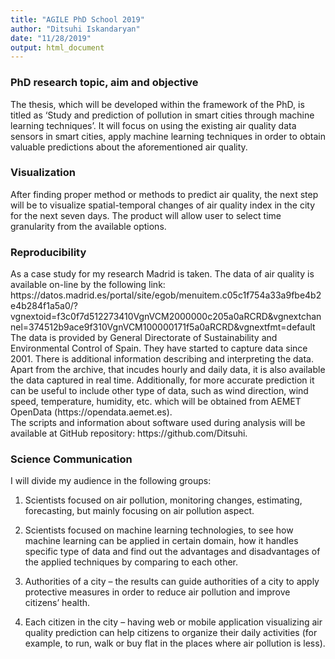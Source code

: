 ```yaml
---
title: "AGILE PhD School 2019"
author: "Ditsuhi Iskandaryan"
date: "11/28/2019"
output: html_document
---
```




### PhD research topic, aim and objective

The thesis, which will be developed within the framework of the PhD, is titled as ‘Study and prediction of pollution in smart cities through machine learning techniques’. It will focus on using the existing air quality data sensors in smart cities, apply machine learning techniques in order to obtain valuable predictions about the aforementioned air quality.


### Visualization

After finding proper method or methods to predict air quality, the next step will be to visualize spatial-temporal changes of air quality index in the city for the next seven days.  The product will allow user to select time granularity from the available options. 



### Reproducibility

As a case study for my research Madrid is taken. The data of air quality is available on-line by the following link: 
https://datos.madrid.es/portal/site/egob/menuitem.c05c1f754a33a9fbe4b2e4b284f1a5a0/?vgnextoid=f3c0f7d512273410VgnVCM2000000c205a0aRCRD&vgnextchannel=374512b9ace9f310VgnVCM100000171f5a0aRCRD&vgnextfmt=default
The data is provided by General Directorate of Sustainability and Environmental Control of Spain. They have started to capture data since 2001. There is additional information describing and interpreting the data.  Apart from the archive, that incudes hourly and daily data, it is also available the data captured in real time.
Additionally, for more accurate prediction it can be useful to include other type of data, such as wind direction, wind speed, temperature, humidity, etc. which will be obtained from AEMET OpenData (https://opendata.aemet.es).  
The scripts and information about software used during analysis will be available at GitHub repository: https://github.com/Ditsuhi.





### Science Communication

I will divide my audience in the following groups:

1.  Scientists focused on air pollution, monitoring changes, estimating, forecasting, but mainly focusing on air pollution aspect. 

2. Scientists focused on machine learning technologies, to see how machine learning can be applied in certain domain, how it handles specific type of data and find out the advantages and disadvantages of the applied techniques by comparing to each other.

3. Authorities of a city – the results can guide authorities of a city to apply protective measures in order to reduce air pollution and improve citizens’ health.

4. Each citizen in the city – having web or mobile application visualizing air quality prediction can help citizens to organize their daily activities (for example,  to run, walk or buy flat in the places where air pollution is less).




